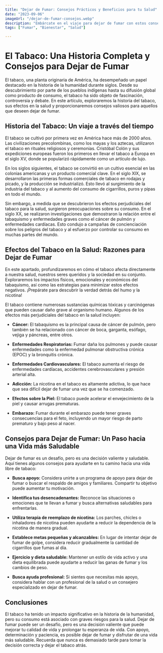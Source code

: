 ```yaml
---
title: "Dejar de Fumar: Consejos Prácticos y Beneficios para tu Salud"
date: "2023-09-06"
imageUrl: "/dejar-de-fumar-consejos.webp"
description: "Embárcate en el viaje para dejar de fumar con estos consejos prácticos. Desde estrategias de afrontamiento hasta cambios de estilo de vida, descubre cómo liberarte del hábito del tabaco y mejorar tu salud general."
tags: ["Fumar", "Bienestar", "Salud"]

---
```


<CustomImage
  src="https://raw.githubusercontent.com/sebiten/posts/main/images/dejar-de-fumar-consejos.webp"
  alt="Dejar de Fumar: Consejos Prácticos y Beneficios para tu Salud"
/>


# El Tabaco: Una Historia Completa y Consejos para Dejar de Fumar

El tabaco, una planta originaria de América, ha desempeñado un papel destacado en la historia de la humanidad durante siglos. Desde su descubrimiento por parte de los pueblos indígenas hasta su difusión global como producto de consumo, el tabaco ha sido objeto de fascinación, controversia y debate. En este artículo, exploraremos la historia del tabaco, sus efectos en la salud y proporcionaremos consejos valiosos para aquellos que deseen dejar de fumar.

## Historia del Tabaco: Un viaje a través del tiempo

El tabaco se cultivó por primera vez en América hace más de 2000 años. Las civilizaciones precolombinas, como los mayas y los aztecas, utilizaron el tabaco en rituales religiosos y ceremonias. Cristóbal Colón y sus expediciones europeas fueron los primeros en llevar el tabaco a Europa en el siglo XV, donde se popularizó rápidamente como un artículo de lujo.

En los siglos siguientes, el tabaco se convirtió en un cultivo esencial en las colonias americanas y un producto comercial clave. En el siglo XIX, se desarrollaron las primeras formas comerciales de tabaco en rodajas y picado, y la producción se industrializó. Esto llevó al surgimiento de la industria del tabaco y al aumento del consumo de cigarrillos, puros y pipas en todo el mundo.

Sin embargo, a medida que se descubrieron los efectos perjudiciales del tabaco para la salud, surgieron preocupaciones sobre su consumo. En el siglo XX, se realizaron investigaciones que demostraron la relación entre el tabaquismo y enfermedades graves como el cáncer de pulmón y enfermedades cardíacas. Esto condujo a campañas de concienciación sobre los peligros del tabaco y al esfuerzo por controlar su consumo en muchas partes del mundo.

## Efectos del Tabaco en la Salud: Razones para Dejar de Fumar

En este apartado, profundizaremos en cómo el tabaco afecta directamente a nuestra salud, nuestros seres queridos y la sociedad en su conjunto. Exploraremos los impactos físicos, emocionales y económicos del tabaquismo, así como las estrategias para minimizar estos efectos negativos. ¡Prepárate para descubrir la verdad detrás del humo y la nicotina!

El tabaco contiene numerosas sustancias químicas tóxicas y carcinógenas que pueden causar daño grave al organismo humano. Algunos de los efectos más perjudiciales del tabaco en la salud incluyen:

- **Cáncer:** El tabaquismo es la principal causa de cáncer de pulmón, pero también se ha relacionado con cáncer de boca, garganta, esófago, vejiga y páncreas, entre otros.

- **Enfermedades Respiratorias:** Fumar daña los pulmones y puede causar enfermedades como la enfermedad pulmonar obstructiva crónica (EPOC) y la bronquitis crónica.

- **Enfermedades Cardiovasculares:** El tabaco aumenta el riesgo de enfermedades cardíacas, accidentes cerebrovasculares y presión arterial alta.

- **Adicción:** La nicotina en el tabaco es altamente adictiva, lo que hace que sea difícil dejar de fumar una vez que se ha comenzado.

- **Efectos sobre la Piel:** El tabaco puede acelerar el envejecimiento de la piel y causar arrugas prematuras.

- **Embarazo:** Fumar durante el embarazo puede tener graves consecuencias para el feto, incluyendo un mayor riesgo de parto prematuro y bajo peso al nacer.


## Consejos para Dejar de Fumar: Un Paso hacia una Vida más Saludable

Dejar de fumar es un desafío, pero es una decisión valiente y saludable. Aquí tienes algunos consejos para ayudarte en tu camino hacia una vida libre de tabaco:

- **Busca apoyo:** Considera unirte a un programa de apoyo para dejar de fumar o buscar el respaldo de amigos y familiares. Compartir tu objetivo puede aumentar tu motivación.

- **Identifica tus desencadenantes:** Reconoce las situaciones o emociones que te llevan a fumar y busca alternativas saludables para enfrentarlas.

- **Utiliza terapia de reemplazo de nicotina:** Los parches, chicles o inhaladores de nicotina pueden ayudarte a reducir la dependencia de la nicotina de manera gradual.

- **Establece metas pequeñas y alcanzables:** En lugar de intentar dejar de fumar de golpe, considera reducir gradualmente la cantidad de cigarrillos que fumas al día.

- **Ejercicio y dieta saludable:** Mantener un estilo de vida activo y una dieta equilibrada puede ayudarte a reducir las ganas de fumar y los cambios de peso.

- **Busca ayuda profesional:** Si sientes que necesitas más apoyo, considera hablar con un profesional de la salud o un consejero especializado en dejar de fumar.

## Conclusiones

El tabaco ha tenido un impacto significativo en la historia de la humanidad, pero su consumo está asociado con graves riesgos para la salud. Dejar de fumar puede ser un desafío, pero es una decisión valiente que puede mejorar tu calidad de vida y prolongar tu esperanza de vida. Con apoyo, determinación y paciencia, es posible dejar de fumar y disfrutar de una vida más saludable. Recuerda que nunca es demasiado tarde para tomar la decisión correcta y dejar el tabaco atrás.

